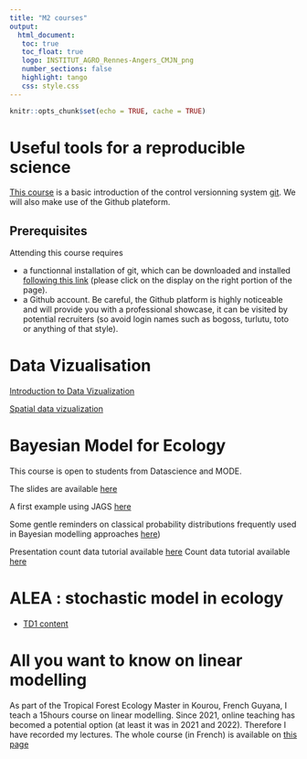 ```yaml
---
title: "M2 courses"
output: 
  html_document:
   toc: true
   toc_float: true
   logo: INSTITUT_AGRO_Rennes-Angers_CMJN_png
   number_sections: false
   highlight: tango
   css: style.css
---
```





```r
knitr::opts_chunk$set(echo = TRUE, cache = TRUE)
```


# Useful tools for a reproducible science

[This course](https://marieetienne.github.io/reproductibilite/_presentation) is a basic introduction of the control versionning system [git](https://git-scm.com/). We will also make use  of the Github plateform.

## Prerequisites

Attending this course requires 

   - a functionnal installation of git, which can be downloaded and installed [following this link](https://git-scm.com/downloads) (please click on the display on the right portion of the page).
   - a Github account. Be careful, the Github platform is highly noticeable and will provide you with a professional showcase, it can be visited by potential recruiters (so avoid login names such as bogoss, turlutu, toto or anything of that style).


# Data Vizualisation 

[Introduction to Data Vizualization](https://marieetienne.github.io/Vizualisation/_presentation/visu_intro.html)

[Spatial data vizualization](https://marieetienne.github.io/Vizualisation/_presentation/maps.html)

# Bayesian Model for Ecology

This course is open to students from Datascience and MODE.

The slides are available  [here](https://marieetienne.github.io/bayesian_and_ecology/_presentation/#1)

A first example using JAGS  [here](https://marieetienne.github.io/bayesian_and_ecology/_presentation/IllustrationMCMC.html)

Some gentle reminders on classical probability distributions frequently used in Bayesian modelling approaches [here](https://marieetienne.github.io/bayesian_and_ecology/_presentation/LoiProbas.html))


Presentation count data tutorial available  [here](slides/Presentation_pup.pdf)
Count data tutorial available  [here](slides/TD_Pup2.pdf) 

# ALEA : stochastic model in ecology 

* [TD1 content](https://marieetienne.github.io/MODE/_presentation/TD1.html)


# All you want to know on linear modelling

As part of the Tropical Forest Ecology Master in Kourou, French Guyana, I teach a 15hours course on linear modelling. Since 2021, online teaching has becomed a potential option (at least it was in 2021 and 2022). Therefore I have recorded my lectures. The whole course (in French) is available on [this page](linearmodel.html) 

